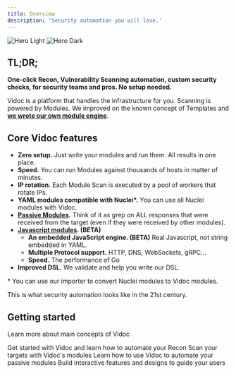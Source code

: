 ```yaml
---
title: Overview
description: 'Security automation you will love.'
---
```


<img
  className="block dark:hidden"
  src="/assets/cover.png"
  alt="Hero Light"
/>
<img
  className="hidden dark:block"
  src="/assets/cover.png"
  alt="Hero Dark"
/>

## TL;DR;

**One-click Recon, Vulnerability Scanning automation, custom security checks, for security teams and pros. No setup needed.**

Vidoc is a platform that handles the infrastructure for you. Scanning is powered by Modules. We improved on the known concept of Templates and **[we wrote our own module engine](/features/module-scan)**.

## Core Vidoc features

- **Zero setup.** Just write your modules and run them. All results in one place.
- **Speed.** You can run Modules against thousands of hosts in matter of minutes.
- **IP rotation.** Each Module Scan is executed by a pool of workers that rotate IPs.
- **YAML modules compatible with Nuclei\*.** You can use all Nuclei modules with Vidoc.
- **[Passive Modules](/features/passive-modules).** Think of it as grep on ALL responses that were received from the target (even if they were received by other modules).
- **[Javascript modules](/features/javascript-modules). (BETA)**
    - **An embedded JavaScript engine. (BETA)** Real Javascript, not string embedded in YAML.
    - **Multiple Protocol support.** HTTP, DNS, WebSockets, gRPC...
    - **Speed.** The performance of Go
- **Improved DSL.** We validate and help you write our DSL.

\* You can use our importer to convert Nuclei modules to Vidoc modules.

This is what security automation looks like in the 21st century.

## Getting started

Learn more about main concepts of Vidoc

<CardGroup cols={2}>
  <Card
    title="Recon"
    icon="palette"
    href="/features/recon"
  >
    Get started with Vidoc and learn how to automate your Recon
  </Card>
  <Card
    title="Module Scans"
    icon="palette"
    href="/features/module-scan"
  >
    Scan your targets with Vidoc's modules
  </Card>
  <Card
    title="Passive Modules"
    icon="code"
    href="/features/passive-modules"
  >
    Learn how to use Vidoc to automate your passive modules
  </Card>
  <Card
    title="JavaScript Modules"
    icon="code"
    href="/features/javascript-modules"
  >
    Build interactive features and designs to guide your users
  </Card>
</CardGroup>
